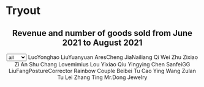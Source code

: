 # Tryout

<script src="https://d3js.org/d3.v6.js"></script>

<div id="main">
<div style="text-align:center;">
<h2>Revenue and number of goods sold from June 2021 to August 2021</h2>
</div>
<div id="filter-box" class="filter-box" style="text-align:center;">
<select id="year-list">
<option value="all">all</option>
<option value="2019">2019</option>
<option value="2020">2020</option>
</select>
<span class="legend LuoYonghao">LuoYonghao</span>
<span class="legend LiuYuanyuan">LiuYuanyuan</span>
<span class="legend AresCheng">AresCheng</span>
<span class="legend JiaNailiang">JiaNailiang</span>
<span class="legend QiWei">Qi Wei</span>
<span class="legend ZhuZixiao">Zhu Zixiao</span>
<span class="legend ZiAn">Zi An</span>
<span class="legend ShuChang">Shu Chang</span>
<span class="legend Lovemimius">Lovemimius</span>
<span class="legend LouYixiao">Lou Yixiao</span>
<span class="legend QiuYingying">Qiu Yingying</span>
<span class="legend ChenSanfeiGG">Chen SanfeiGG</span>
<span class="legend Liu Fang Posture Corrector">LiuFangPostureCorrector</span>
<span class="legend RainbowCouple">Rainbow Couple</span>
<span class="legend BeibeiTu">Beibei Tu</span>
<span class="legend CaoYing">Cao Ying</span>
<span class="legend WangZulan">Wang Zulan</span>
<span class="legend TuLei">Tu Lei</span>
<span class="legend ZhangTing">Zhang Ting</span>
<span class="legend Mr.DongJewelry">Mr.Dong Jewelry</span>

</div>
<div id="chart" style="text-align:center;"></div>
</div>

<script src="data.js"></script>   

<script src="bike.js"></script>


